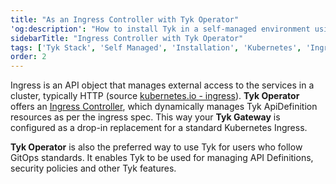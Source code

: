 ```yaml
---
title: "As an Ingress Controller with Tyk Operator"
'og:description': "How to install Tyk in a self-managed environment using Kubernetes Ingress Controller with the Tyk Operator"
sidebarTitle: "Ingress Controller with Tyk Operator"
tags: ['Tyk Stack', 'Self Managed', 'Installation', 'Kubernetes', 'Ingress', 'Service Mesh', 'Tyk Operator']
order: 2
---
```


Ingress is an API object that manages external access to the services in a cluster, typically HTTP (source [kubernetes.io - ingress](https://kubernetes.io/docs/concepts/services-networking/ingress/)).
**Tyk Operator** offers an [Ingress Controller](/product-stack/tyk-operator/tyk-ingress-controller), which dynamically manages Tyk ApiDefinition resources as per the ingress spec. 
This way your **Tyk Gateway** is configured as a drop-in replacement for a standard Kubernetes Ingress. 

**Tyk Operator** is also the preferred way to use Tyk for users who follow GitOps standards. It enables Tyk to be used for managing API Definitions, security policies and other Tyk features.
